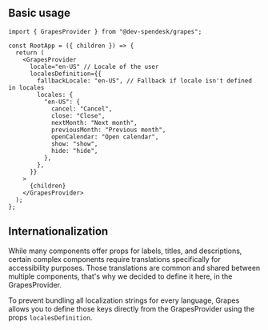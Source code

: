 ## Basic usage

```tsx
import { GrapesProvider } from "@dev-spendesk/grapes";

const RootApp = ({ children }) => {
  return (
    <GrapesProvider
      locale="en-US" // Locale of the user
      localesDefinition={{
        fallbackLocale: "en-US", // Fallback if locale isn't defined in locales
        locales: {
          "en-US": {
            cancel: "Cancel",
            close: "Close",
            nextMonth: "Next month",
            previousMonth: "Previous month",
            openCalendar: "Open calendar",
            show: "show",
            hide: "hide",
          },
        },
      }}
    >
      {children}
    </GrapesProvider>
  );
};
```

## Internationalization

While many components offer props for labels, titles, and descriptions, certain complex components require translations specifically for accessibility purposes. Those translations are common and shared between multiple components, that's why we decided to define it here, in the GrapesProvider.

To prevent bundling all localization strings for every language, Grapes allows you to define those keys directly from the GrapesProvider using the props `localesDefinition`.
